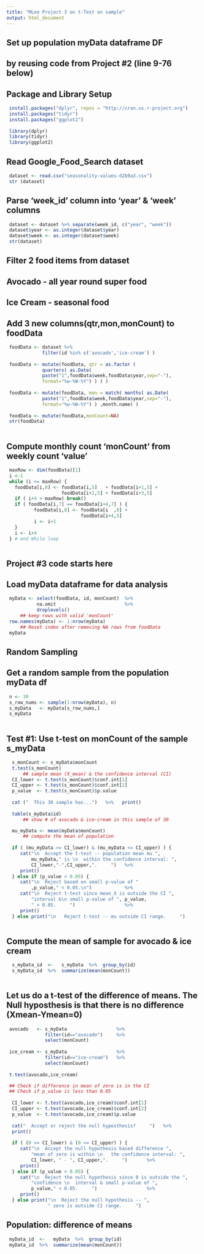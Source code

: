 ---
title: "MLee Project 3 on t-Test on sample"
output: html_document
---

## Set up population myData dataframe DF
##        by reusing code from Project #2 (line 9-76 below)

## Package and Library Setup
```{r}
 install.packages("dplyr", repos = "http://cran.us.r-project.org")
 install.packages("tidyr")
 install.packages("ggplot2")
 
 library(dplyr)
 library(tidyr)
 library(ggplot2)
```

## Read Google_Food_Search dataset
```{r}
 dataset <- read.csv("seasonality-values-d2b9a3.csv")
 str (dataset)
```

## Parse 'week_id' column into 'year' & 'week' columns
```{r}

 dataset <- dataset %>% separate(week_id, c("year", "week"))
 dataset$year <- as.integer(dataset$year)
 dataset$week <- as.integer(dataset$week)
 str(dataset)

```

## Filter 2 food items from dataset
##    Avocado   - all year round super food
##    Ice Cream - seasonal food
## Add 3 new columns(qtr,mon,monCount) to foodData
```{r}
 
 foodData <- dataset %>%
             filter(id %in% c('avocado','ice-cream') )
 
 foodData <- mutate(foodData, qtr = as.factor (
             quarters( as.Date(
             paste("1",foodData$week,foodData$year,sep="-"),
             format="%w-%W-%Y") ) ) )
 
 foodData <- mutate(foodData, mon = match( months( as.Date(
             paste("1",foodData$week,foodData$year,sep="-"),
             format="%w-%W-%Y") ) ,month.name) )
   
 foodData <- mutate(foodData,monCount=NA)
 str(foodData)
  
```

## Compute monthly count 'monCount' from weekly count 'value' 
```{r}

 maxRow <- dim(foodData)[1]
 i <-1
 while (i <= maxRow) {
   foodData[i,8] <- foodData[i,5]   + foodData[i+1,5] +
                    foodData[i+2,5] + foodData[i+3,5]
   if ( i+4 > maxRow) break()
   if ( foodData[i,7] == foodData[i+4,7] ) {
          foodData[i,8] <- foodData[i  ,8] +
                           foodData[i+4,5]
          i <- i+1
   }
   i <- i+4
 } # end While loop
 
```

## Project #3 code starts here
## Load myData dataframe for data analysis
```{r}

 myData <- select(foodData, id, monCount)  %>%
           na.omit                         %>%
           droplevels()
     ## keep rows with valid 'monCount'
 row.names(myData) <- 1:nrow(myData)
     ## Reset index after removing NA rows from foodData
 myData

```

## Random Sampling
## Get a random sample from the population myData df
```{r}

 n <- 30
 s_row_nums <- sample(1:nrow(myData), n)
 s_myData   <- myData[s_row_nums,]
 s_myData
 
```

## Test #1: Use t-test on monCount of the sample s_myData
```{r}

  s_monCount <- s_myData$monCount
  t.test(s_monCount)
      ## sample mean (X_mean) & the confidence interval (CI)
  CI_lower <- t.test(s_monCount)$conf.int[1]
  CI_upper <- t.test(s_monCount)$conf.int[2]
  p_value  <- t.test(s_monCount)$p.value
  
  cat ("  This 30 sample has...")   %>%   print()
  
  table(s_myData$id)
      ## show # of avocado & ice-cream in this sample of 30

  mu_myData <- mean(myData$monCount)
      ## compute the mean of population
  
  if ( (mu_myData >= CI_lower) & (mu_myData <= CI_upper) ) {
     cat("\n  Accept the t-test -- population mean mu ",
         mu_myData," is \n  within the confidence interval: ",
         CI_lower,"-",CI_upper,".     ")   %>%
     print()
  } else if (p_value < 0.05) {
     cat("\n  Reject based on small p-value of "
         ,p_value," < 0.05.\n")            %>%
     cat("\n  Reject t-test since mean_X is outside the CI ",
         "interval &\n small p-value of ", p_value,
         " < 0.05.     ")                  %>%
     print()
  } else print("\n   Reject t-test -- mu outside CI range.     ")
  
```

## Compute the mean of sample for avocado & ice cream
```{r}

  s_myData_id  <-   s_myData  %>%  group_by(id)
  s_myData_id  %>%  summarize(mean(monCount))
  
```
 
## Let us do a t-test of the difference of means. The Null hyposthesis is that there is no difference (Xmean-Ymean=0)
```{r}

 avocado   <- s_myData                  %>%
              filter(id=="avocado")     %>%
              select(monCount)
 
 ice_cream <- s_myData                  %>%
              filter(id=="ice-cream")   %>%
              select(monCount)
 
 t.test(avocado,ice_cream)

 ## Check if difference in mean of zero is in the CI
 ## Check if p_value is less than 0.05
 
  CI_lower <- t.test(avocado,ice_cream)$conf.int[1]
  CI_upper <- t.test(avocado,ice_cream)$conf.int[2]
  p_value  <- t.test(avocado,ice_cream)$p.value
 
  cat("  Accept or reject the null hyposthesis?     ")   %>%
  print()
 
  if ( (0 >= CI_lower) & (0 <= CI_upper) ) {
     cat("\n  Accept the null hypothesis based difference ",
         "mean of zero is within \n   the confidence interval: ",
         CI_lower, " - ", CI_upper,".     ")       %>%
     print()
  } else if (p_value < 0.05) {
     cat("\n  Reject the null hypothesis since 0 is outside the ",
         "confidence \n  interval & small p-value of ", 
         p_value," < 0.05.     ")                  %>%
     print()
  } else print("\n  Reject the null hypothesis -- ",
               " zero is outside CI range.     ")

```

## Population: difference of means
```{r}

 myData_id  <-   myData  %>%  group_by(id)
 myData_id  %>%  summarize(mean(monCount))
 
```
